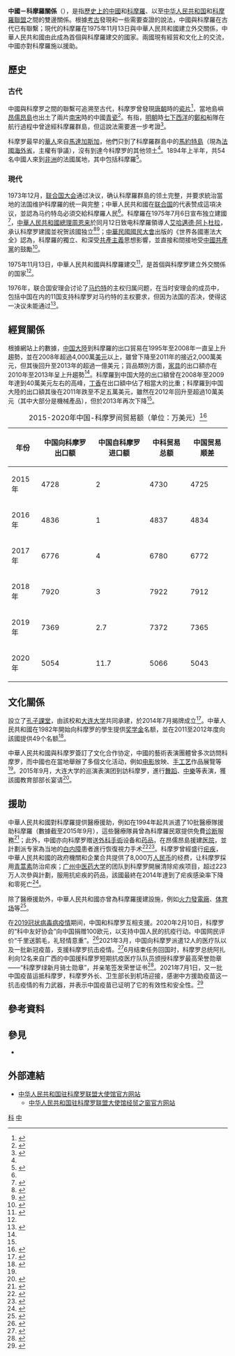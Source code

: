 {{NoteTA|G1=地名}}
{{not|中華民國與葛摩關係}}
{{Dablink|關於其他「中」字國家與「科」字國家（陸港澳星馬譯名）的外交關係，詳見'''[[中科關係|中科關係 (消歧義)]]'''。}}
{{Infobox Bilateral relations|中國－科摩羅|China|Comoros|mission1=[[中國駐科摩羅大使館|中國駐科摩羅大使館]]|mission2=[[科摩羅駐華大使館|科摩羅駐華大使館]]|envoytitle1=[[中國駐科摩羅大使列表|大使]]|envoy1=[[何彦军|何彦军]]|envoytitle2=[[科摩罗驻华大使列表|大使]]|envoy2=[[毛拉纳·查里夫|毛拉纳·查里夫]]<ref>{{cite web |title = 驻华大使到任顺序及递交国书日期 |url = https://www.mfa.gov.cn/web/lbfw_673061/fgzl_673083/202201/t20220114_10495616.shtml |publisher = 中华人民共和国外交部 |access-date = 2022-05-21 |archive-date = 2022-02-15 |archive-url = https://web.archive.org/web/20220215180551/https://www.mfa.gov.cn/web/lbfw_673061/fgzl_673083/202201/t20220114_10495616.shtml }}</ref>|map=China Comoros Locator.png}}
'''中國－科摩羅關係'''（{{lang-fr|Relations entre la Chine et la Comores}}），是指[[中國|歷史上的中國]]和[[科摩羅歷史|科摩羅]]、以至[[中华人民共和国|中华人民共和国]]和[[科摩羅聯盟|科摩羅聯盟]]之間的雙邊關係。根據[[考古|考古]]發現和一些需要查證的說法，中國與科摩羅在古代已有聯繫；現代的科摩羅在1975年11月13日與中華人民共和國建立外交關係，中華人民共和國由此成為首個與科摩羅建交的國家。兩國現有經貿和文化上的交流，中國亦對科摩羅施以援助。

== 歷史 ==
=== 古代 ===
中國與科摩罗之間的聯繫可追溯至古代，科摩罗曾發現[[唐朝|唐朝]]時的[[瓷|瓷片]]<ref>{{cite book|author1=林晓东|author2=巫秋玉|title=郑和下西洋与华侨华人文集|publisher=中国华侨出版社|year=2005|isbn=9787802220430}}</ref>{{Rp|518}}，當地島嶼[[昂儒昂島|昂儒昂島]]也出土了兩片[[南宋|南宋]]時的中國[[青瓷|青瓷]]<ref>{{cite book|author1=李丽 (編)|author2=肖小勇|title=考古与文物研究|publisher=中央民族大学出版社|year=2007|isbn=9787811082593}}</ref>{{Rp|87}}。有指，[[明朝|明朝]]時[[七下西洋|七下西洋]]的[[鄭和|鄭和]]船隊在航行過程中曾途經科摩羅群島，但這說法需要進一步考證<ref name=ship>{{cite web |author1=田興春 (編) |author2=李新烽 |title=第三節：活的生物實驗室 |url=http://chinese.people.com.cn/BIG5/42476/74202/74203/5153519.html |website=人民網 |accessdate=2016-02-08 |archiveurl=https://archive.is/20160208033618/http://chinese.people.com.cn/BIG5/42476/74202/74203/5153519.html |archivedate=2016-02-08 |deadurl=no |date=2006-12-11 }}</ref>。

科摩罗最早的[[華人|華人]]來自[[馬達加斯加|馬達加斯加]]，他們只到了科摩羅群島中的[[馬約特島|馬約特島]]（現為[[法國|法國]][[海外省|海外省]]，主權有爭議），沒有到達今科摩罗的其他领土<ref name=ship/>。1894年上半年，共54名中國人來到[[非洲|非洲]]的法國属地，其中包括科摩羅<ref>{{cite book|author1=陈翰笙|title=华工出囯史料汇编|volume=8|publisher=中华书局}}</ref>{{Rp|158}}。

=== 現代 ===
1973年12月，[[联合国大会|联合国大会]]通过决议，确认科摩羅群島的领土完整，并要求統治當地的法国维护科摩羅的统一與完整；中華人民共和國在[[联合国|联合国]]的代表赞成這項决议，並認為马约特岛必須交給科摩羅人民<ref name=hist/>{{Rp|179–180}}。科摩羅在1975年7月6日宣布独立建國<ref name=hist>{{cite book|author1=裴坚章|title=中华人民共和国外交史: 1970-1978|publisher=世界知识出版社|year=1994}}</ref>{{Rp|179}}，[[中華人民共和國總理|中華人民共和國總理]][[周恩来|周恩来]]於同月12日致电科摩羅領導人[[艾哈邁德·阿卜杜拉|艾哈邁德·阿卜杜拉]]，承认科摩罗建國並祝贺該國独立<ref>{{cite book|author1=黎家松|title=中华人民共和国外交大事记|volume=4|publisher=世界知识出版社|year=2003|isbn=9787501221523}}</ref>{{Rp|201}}<ref name=esta>{{cite web |title=王毅会见科摩罗外长哈桑 |url=http://www.mfa.gov.cn/web/wjbzhd/t1163131.shtml |website=中华人民共和国外交部 |accessdate=2016-02-08 |archiveurl=https://archive.is/20160208073515/http://www.mfa.gov.cn/web/wjbzhd/t1163131.shtml |archivedate=2016-02-08 |deadurl=no |date=2014-06-07 }}</ref>；[[中華民國國民大會|中華民國國民大會]]出版的《世界各國憲法大全》認為，科摩羅的獨立、{{link-en|科摩羅政黨列表|List of political parties in the Comoros|政黨組織}}和{{link-fr|科摩羅憲法|Constitution des Comores|憲法}}深受[[共產主義|共產主義]]思想影響，並直接和間接地受[[中國共產黨|中國共產黨]]的鼓勵<ref>{{cite book|title=世界各國憲法大全|volume=6|publisher=國民大會憲政硏討委員會|year=1966}}</ref>{{Rp|32}}。

1975年11月13日，中華人民共和國與科摩羅建交<ref>{{cite book|title=世界知识年鉴|year=2006|url=https://books.google.com.hk/books?id=Qx3lAAAAMAAJ|access-date=2016-02-08|archive-date=2016-03-03|archive-url=https://web.archive.org/web/20160303125022/https://books.google.com.hk/books?id=Qx3lAAAAMAAJ|dead-url=no}}</ref>{{Rp|387}}，是首個與科摩罗建立外交關係的国家<ref name=esta/>。

1976年，联合国安理会讨论了[[马约特|马约特]]的主权归属问题，在当时安理会的成员中，包括中国在内的11国支持科摩罗对马约特的主权要求，但因为法国的否决，使得这一决议未能通过<ref>{{cite web |title=马约特为何要从法国领地升级为省？ |url=http://qnck.cyol.com/content/2009-04/04/content_2610367.htm |publisher=中青报 |access-date=2021-04-29 |archive-date=2021-04-30 |archive-url=https://web.archive.org/web/20210430203213/http://qnck.cyol.com/content/2009-04/04/content_2610367.htm }}</ref>。

== 經貿關係 ==
{{multiple image
 | header    = 中國－科摩羅貿易的商品比例
 | direction = vertical
 | width     = 400
 | image1    = 中國對科摩羅的出口.PNG
 | image2    = 科摩羅對中國的出口.PNG
 | caption1  = 中國大陸出口到科摩羅的商品（2012年）<ref name=tradea>{{cite web|title=What does 中国 export to 科摩罗? (1995-2013)|url=http://atlas.media.mit.edu/zh/visualize/stacked/hs92/export/chn/com/show/1995.2013/|website=Observatory of Economic Complexity|accessdate=2016-02-08|archive-date=2016-02-15|archive-url=https://web.archive.org/web/20160215054950/http://atlas.media.mit.edu/zh/visualize/stacked/hs92/export/chn/com/show/1995.2013/|dead-url=no}}</ref>
 | caption2  = 科摩羅出口到中國大陸的商品（2012年）<ref name=tradeb>{{cite web|title=What does 科摩罗 export to 中国? (1995-2013)|url=http://atlas.media.mit.edu/zh/visualize/stacked/hs92/export/com/chn/show/1995.2013/|website=Observatory of Economic Complexity|accessdate=2016-02-08|archive-date=2016-02-15|archive-url=https://web.archive.org/web/20160215075501/http://atlas.media.mit.edu/zh/visualize/stacked/hs92/export/com/chn/show/1995.2013/|dead-url=no}}</ref>
}}
根據{{link-en|經濟複雜性研究中心|The Observatory of Economic Complexity}}網站上的數據，[[中国大陸|中国大陸]]到科摩羅的出口貿易在1995年至2008年一直呈上升趨勢，並在2008年超過4,000萬[[美元|美元]]以上，雖曾下降至2011年的接近2,000萬美元，但其後回升至2013年的超過一億美元；貨品類別方面，[[家具|家具]]的出口額亦在2010年至2013年呈上升趨勢<ref name=tradea/>。科摩羅到中国大陸的出口額曾在2008年至2009年達到40萬美元左右的高峰，[[丁香|丁香]]在出口額中佔了相當大的比重；科摩羅到中国大陸的出口額其後在2011年跌至不足五萬美元，雖然在2012年回升至超過10萬美元（其中大部分是機械產品），但於2013年再次下降<ref name=tradeb/>。
{| class="wikitable"
|+ 2015-2020年中国-科摩罗间贸易额（单位：万美元）<ref>{{cite web |title=2015-2020年中国与科摩罗双边贸易额与贸易差额统计 |url=https://www.huaon.com/channel/tradedata/685713.html |website=华经情报网 |accessdate=2021-02-01 |archive-date=2021-07-12 |archive-url=https://web.archive.org/web/20210712103944/https://www.huaon.com/channel/tradedata/685713.html }}</ref>
|-
! 年份 !! 中国向科摩罗出口额 !! 中国自科摩罗进口额 !! 中科贸易总额 !! 中国贸易顺差
|-
| 2015年 || 4728 || 2 || 4730 || 4725
|-
| 2016年 || 4836 || 1 || 4837 || 4834
|-
| 2017年 || 6776 || 4 || 6780 || 6772
|-
| 2018年 || 7920 || 3 || 7922 || 7912
|-
| 2019年 || 7369 || 2.7 || 7372 || 7365
|-
| 2020年 || 5054 || 11.7 || 5066 || 5043
|}

== 文化關係 ==
{{link-fr|科摩罗大学|Université des Comores}}設立了[[孔子課堂|孔子課堂]]，由該校和[[大连大学|大连大学]]共同承建，於2014年7月揭牌成立<ref>{{cite web |title=大连大学第二所孔子学院项目科摩罗大学孔子课堂举行揭牌仪式 |url=http://comores.cmr.chinesecio.com/zh-hans/node/66 |website=网络孔子学院 |accessdate=2016-02-08 |archiveurl=https://archive.is/20160208110513/http://comores.cmr.chinesecio.com/zh-hans/node/66 |archivedate=2016-02-08 |deadurl=no |date=2014-08-06 }}</ref>。中華人民共和國在1982年開始向科摩罗的學生提供[[奖学金|奖学金]]名额，並在2011至2012年度向該國提供49个名额<ref name="culture">{{cite web |title=中国同科摩罗的关系 |url=http://www.chinanews.com/gj/zlk/2014/01-16/251_2.shtml |website=中国新闻网 |accessdate=2016-02-08 |archiveurl=https://archive.is/20160208114246/http://www.chinanews.com/gj/zlk/2014/01-16/251_2.shtml |archivedate=2016-02-08 |deadurl=no }}</ref>。

中華人民共和國與科摩罗簽訂了文化合作协定，中國的藝術表演團體曾多次訪問科摩罗，而中國也在當地舉辦了多個文化活动，例如[[电影|电影]]放映、[[手工艺|手工艺]]作品展覽等<ref name="culture"/>。2015年9月，大连大学的巡演表演团到訪科摩罗，進行[[舞蹈|舞蹈]]、[[中樂|中樂]]等表演，獲該國教育部部长宴请<ref>{{cite web |title=大连大学民乐巡演团在科摩罗掀起了中国风 |url=http://comores.cmr.chinesecio.com/zh-hans/node/76 |website=网络孔子学院 |accessdate=2016-02-08 |archiveurl=https://archive.is/20160208120729/http://comores.cmr.chinesecio.com/zh-hans/node/76 |archivedate=2016-02-08 |deadurl=no |date=2015-10-08 }}</ref>。

== 援助 ==
中華人民共和國對科摩羅提供醫療援助，例如在1994年起共派遣了10批醫療隊援助科摩羅（數據截至2015年9月），這些醫療隊員曾為科摩羅民眾提供免費[[诊断|诊断]]服務<ref>{{cite web |title=驻科摩罗使馆与援科医疗队联合举办义诊活动 |url=http://www.fmprc.gov.cn/web/zwbd_673032/gzhd_673042/t1294307.shtml |website=中华人民共和国外交部 |accessdate=2016-02-08 |archiveurl=https://archive.is/20160208131243/http://www.fmprc.gov.cn/web/zwbd_673032/gzhd_673042/t1294307.shtml |archivedate=2016-02-08 |deadurl=no |date=2015-09-07 }}</ref>；此外，中國亦向科摩罗赠送[[外科手術|外科手術]]设备和[[药品|药品]]，在昂儒昂島援建[[医院|医院]]，並計劃派专家為当地的[[白内障|白内障]]患者進行恢復視力手术<ref>{{cite web |title=我援科摩罗医院项目举行隆重开工暨奠基仪式 |url=http://km.mofcom.gov.cn/article/zxhz/201206/20120608182205.shtml |website=中华人民共和国驻科摩罗大使馆经济商务参赞处 |accessdate=2016-02-08 |archiveurl=https://archive.is/20160208144233/http://km.mofcom.gov.cn/article/zxhz/201206/20120608182205.shtml |archivedate=2016-02-08 |deadurl=no |date=2012-05-30 }}</ref><ref>{{cite web |title=援科摩罗“光明行”项目考察组来科考察 |url=http://km.mofcom.gov.cn/article/zxhz/201512/20151201217063.shtml |website=中华人民共和国驻科摩罗大使馆经济商务参赞处 |accessdate=2016-02-08 |archiveurl=https://archive.is/20160208135636/http://km.mofcom.gov.cn/article/zxhz/201512/20151201217063.shtml |archivedate=2016-02-08 |deadurl=no |date=2015-12-23 }}</ref>。科摩罗曾經盛行[[疟疾|疟疾]]，中華人民共和國的政府機關和企業合共提供了8,000万[[人民币|人民币]]的经费，让科摩罗採用[[青蒿素|青蒿素]]防治疟疾；[[广州中医药大学|广州中医药大学]]的团队到科摩罗開展清除疟疾项目，超过223万人次參與計劃，服用抗疟疾的药品，該國最終在2014年達到了疟疾感染率下降和零死亡<ref>{{cite news |title=青蒿素抗疟在非洲获巨大成功 帮科摩罗实现零死亡 |url=http://www.chinanews.com/gn/2015/10-07/7556723.shtml |accessdate=2016-02-08 |agency=中国新闻网 |date=2015-10-07 |archiveurl=https://archive.is/20160208143929/http://www.chinanews.com/gn/2015/10-07/7556723.shtml |archivedate=2016-02-08 |deadurl=no }}</ref>。

除了醫療援助外，中華人民共和國亦曾為科摩羅援建設施，例如[[火力發電廠|火力發電廠]]、[[体育场|体育场]]等<ref>{{cite web |title=中科合作 |url=http://km.mofcom.gov.cn/article/zxhz/ |website=中华人民共和国驻科摩罗大使馆经济商务参赞处 |accessdate=2016-02-08 |archiveurl=https://archive.is/20160208145319/http://km.mofcom.gov.cn/article/zxhz/ |archivedate=2016-02-08 |deadurl=yes }}</ref>。

在[[2019冠状病毒病疫情|2019冠状病毒病疫情]]期间，中国和科摩罗互相支援。2020年2月10日，科摩罗的“科中友好协会”向中国捐赠100欧元，以支持中国人民的抗疫行动。中国网民评价“千里送鹅毛，礼轻情意重”。<ref>{{cite web |title=科摩罗友协捐助一百欧元支援中国“抗疫” |url=https://www.thepaper.cn/newsDetail_forward_5934198 |website=澎湃新闻 |accessdate=2020-02-12 |archive-date=2021-07-09 |archive-url=https://web.archive.org/web/20210709185856/https://www.thepaper.cn/newsDetail_forward_5934198 }}</ref>2021年3月，中国向科摩罗派遣12人的医疗队以及一批新冠疫苗，支援科摩罗抗击疫情。<ref>{{cite web |title=科摩罗总统阿扎利接种中国新冠疫苗 |url=https://new.qq.com/omn/20210411/20210411A01XHQ00.html |website=腾讯网 |access-date=2021-07-06 |archive-date=2021-07-09 |archive-url=https://web.archive.org/web/20210709185738/https://new.qq.com/omn/20210411/20210411A01XHQ00.html }}</ref>6月结束任务回国时，科摩罗总统阿扎利向12名来自广西的中国援科摩罗短期抗疫医疗队队员颁授科摩罗最高荣誉勋章——“科摩罗绿新月骑士勋章”，并亲笔签发荣誉证书<ref>{{cite web |title=中国援科摩罗短期抗疫医疗队获授“科摩罗绿新月骑士勋章” |url=https://www.sohu.com/a/472248294_123753 |website=搜狐网 |access-date=2021-07-06 |archive-date=2021-07-09 |archive-url=https://web.archive.org/web/20210709190323/https://www.sohu.com/a/472248294_123753 }}</ref>。2021年7月1日，又一批中国疫苗运抵科摩罗，科摩罗外长、卫生部长到机场迎接，感谢中方援助疫苗这一抗击疫情的有力武器，并表示中国疫苗已证明了它的有效性和安全性。<ref>{{cite web |title=助力非洲抗疫 又一批中国疫苗运抵科摩罗 |url=https://world.huanqiu.com/article/43lj5PUqhfW |website=环球网 |access-date=2021-07-06 |archive-date=2021-07-12 |archive-url=https://web.archive.org/web/20210712092350/https://world.huanqiu.com/article/43lj5PUqhfW }}</ref>

== 參考資料 ==
{{reflist|2}}

== 參見 ==
{{Portal box|國際關係|中國|中華人民共和國|葛摩|非洲|image4=Flag of the Comoros.svg}}
{{Spoken Wikipedia|中国－科摩罗关系 - zh-yue.ogg|2016年|2月9日|粵語}}
* {{link-en|科摩羅外交|Foreign relations of Comoros}}

== 外部連結 ==
* [http://km.china-embassy.gov.cn/chn/ 中华人民共和国驻科摩罗联盟大使馆官方网站]{{zh-hans icon}}{{fr icon}}
** [http://km.mofcom.gov.cn/ 中华人民共和国驻科摩罗联盟大使馆经贸之窗官方网站] {{Wayback|url=http://km.mofcom.gov.cn/ |date=20160507131541 }}{{zh-hans icon}}

{{中華人民共和國外交}}
{{科摩羅外交}}
[[Category:中非關係|科]]
[[Category:科摩羅雙邊關係|中]]
